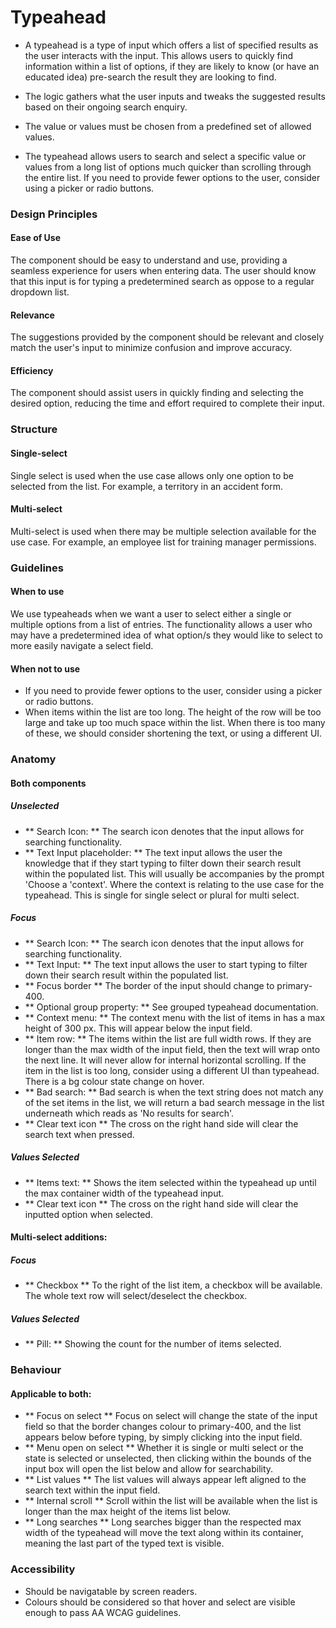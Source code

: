 
# Typeahead

<Tabs defaultValue="design">
  <TabItem value="design" label="Design" default>

- A typeahead is a type of input which offers a list of specified results as the user interacts with the input. This allows users to quickly find information within a list of options, if they are likely to know (or have an educated idea) pre-search the result they are looking to find.

- The logic gathers what the user inputs and tweaks the suggested results based on their ongoing search enquiry.

- The value or values must be chosen from a predefined set of allowed values.

- The typeahead allows users to search and select a specific value or values from a long list of options much quicker than scrolling through the entire list. If you need to provide fewer options to the user, consider using a picker or radio buttons.

### Design Principles

#### Ease of Use

The component should be easy to understand and use, providing a seamless experience for users when entering data. The user should know that this input is for typing a predetermined search as oppose to a regular dropdown list.

#### Relevance

The suggestions provided by the component should be relevant and closely match the user's input to minimize confusion and improve accuracy.

#### Efficiency

The component should assist users in quickly finding and selecting the desired option, reducing the time and effort required to complete their input.

### Structure

#### Single-select

Single select is used when the use case allows only one option to be selected from the list. For example, a territory in an accident form.

<SbExample
  title="Single-Select"
  storyUrl="https://storybook.bright.hr/?path=/story/components-typeahead-listtypeahead--single-select"
  gitUrl="https://github.com/brighthr/bright-ui/tree/main/packages/Typeahead"
  iframeUrl="iframe.html?id=components-typeahead-listtypeahead--single-select&args="
  height="350"
/>

#### Multi-select

Multi-select is used when there may be multiple selection available for the use case. For example, an employee list for training manager permissions.

<SbExample
  title="Multi-Select"
  storyUrl="https://storybook.bright.hr/?path=/story/components-typeahead-listtypeahead--multi-select"
  gitUrl="https://github.com/brighthr/bright-ui/tree/main/packages/Typeahead"
  iframeUrl="iframe.html?id=components-typeahead-listtypeahead--multi-select&args="
  height="350"
/>

### Guidelines

#### When to use

We use typeaheads when we want a user to select either a single or multiple options from a list of entries. The functionality allows a user who may have a predetermined idea of what option/s they would like to select to more easily navigate a select field.

#### When not to use

- If you need to provide fewer options to the user, consider using a picker or radio buttons.
- When items within the list are too long. The height of the row will be too large and take up too much space within the list. When there is too many of these, we should consider shortening the text, or using a different UI.

### Anatomy

#### Both components

##### Unselected

- ** Search Icon: ** The search icon denotes that the input allows for searching functionality.
- ** Text Input placeholder: ** The text input allows the user the knowledge that if they start typing to filter down their search result within the populated list. This will usually be accompanies by the prompt 'Choose a 'context'. Where the context is relating to the use case for the typeahead. This is single for single select or plural for multi select.

##### Focus

- ** Search Icon: ** The search icon denotes that the input allows for searching functionality.
- ** Text Input: ** The text input allows the user to start typing to filter down their search result within the populated list.
- ** Focus border ** The border of the input should change to primary-400.
- ** Optional group property: ** See grouped typeahead documentation.
- ** Context menu: ** The context menu with the list of items in has a max height of 300 px. This will appear below the input field.
- ** Item row: ** The items within the list are full width rows. If they are longer than the max width of the input field, then the text will wrap onto the next line. It will never allow for internal horizontal scrolling. If the item in the list is too long, consider using a different UI than typeahead. There is a bg colour state change on hover.
- ** Bad search: ** Bad search is when the text string does not match any of the set items in the list, we will return a bad search message in the list underneath which reads as 'No results for search'.
- ** Clear text icon ** The cross on the right hand side will clear the search text when pressed.

##### Values Selected

- ** Items text: ** Shows the item selected within the typeahead up until the max container width of the typeahead input.
- ** Clear text icon ** The cross on the right hand side will clear the inputted option when selected.

#### Multi-select additions:

##### Focus

- ** Checkbox ** To the right of the list item, a checkbox will be available. The whole text row will select/deselect the checkbox.

##### Values Selected

- ** Pill: ** Showing the count for the number of items selected.

### Behaviour

#### Applicable to both:

- ** Focus on select ** Focus on select will change the state of the input field so that the border changes colour to primary-400, and the list appears below before typing, by simply clicking into the input field.
- ** Menu open on select ** Whether it is single or multi select or the state is selected or unselected, then clicking within the bounds of the input box will open the list below and allow for searchability.
- ** List values ** The list values will always appear left aligned to the search text within the input field.
- ** Internal scroll ** Scroll within the list will be available when the list is longer than the max height of the items list below.
- ** Long searches ** Long searches bigger than the respected max width of the typeahead will move the text along within its container, meaning the last part of the typed text is visible.

### Accessibility

- Should be navigatable by screen readers.
- Colours should be considered so that hover and select are visible enough to pass AA WCAG guidelines.

</TabItem>

  <TabItem value="react" label="React">

<TypeaheadReadme />

  </TabItem>
</Tabs>
